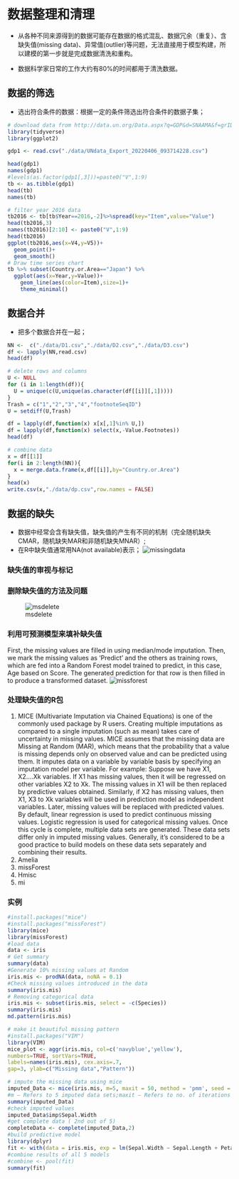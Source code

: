# 数据整理和清理

-  从各种不同来源得到的数据可能存在数据的格式混乱、数据冗余（重复）、含缺失值(missing data)、异常值(outlier)等问题，无法直接用于模型构建，所以建模的第一步就是完成数据清洗和重构。

-  数据科学家日常的工作大约有80%的时间都用于清洗数据。

## 数据的筛选

- 选出符合条件的数据：根据一定的条件筛选出符合条件的数据子集；

```r
# download data from http://data.un.org/Data.aspx?q=GDP&d=SNAAMA&f=grID%3a101%3bcurrID%3aNCU%3bpcFlag%3a0
library(tidyverse)
library(ggplot2)

gdp1 <- read.csv("./data/UNdata_Export_20220406_093714228.csv")

head(gdp1)
names(gdp1)
#levels(as.factor(gdp1[,3]))=paste0("V",1:9)
tb <- as.tibble(gdp1)
head(tb)
names(tb)

# filter year 2016 data
tb2016 <- tb[tb$Year==2016,-2]%>%spread(key="Item",value="Value")
head(tb2016,3)
names(tb2016)[2:10] <- paste0("V",1:9)
head(tb2016)
ggplot(tb2016,aes(x=V4,y=V5))+
  geom_point()+
  geom_smooth()
# Draw time series chart
tb %>% subset(Country.or.Area=="Japan") %>%
  ggplot(aes(x=Year,y=Value))+
    geom_line(aes(color=Item),size=1)+
    theme_minimal()
```

## 数据合并
- 把多个数据合并在一起；
```r
NN <-  c("./data/D1.csv","./data/D2.csv","./data/D3.csv")
df <- lapply(NN,read.csv)
head(df)

# delete rows and columns
U <- NULL
for (i in 1:length(df)){
  U = unique(c(U,unique(as.character(df[[i]][,1]))))
}
Trash = c("1","2","3","4","footnoteSeqID")
U = setdiff(U,Trash)

df = lapply(df,function(x) x[x[,1]%in% U,])
df = lapply(df,function(x) select(x,-Value.Footnotes))
head(df)

# combine data
x = df[[1]]
for(i in 2:length(NN)){
  x = merge.data.frame(x,df[[i]],by="Country.or.Area")
}
head(x)
write.csv(x,"./data/dp.csv",row.names = FALSE)
```


## 数据的缺失
- 数据中经常会含有缺失值，缺失值的产生有不同的机制（完全随机缺失CMAR，随机缺失MAR和非随机缺失MNAR）;
- 在R中缺失值通常用NA(not available)表示；
![missingdata](pics/missingdata.png)

### 缺失值的审视与标记


### 删除缺失值的方法及问题
![msdelete](pics/msdelete.png)

### 利用可预测模型来填补缺失值

First, the missing values are filled in using median/mode imputation. Then, we mark the missing values as ‘Predict’ and the others as training rows, which are fed into a Random Forest model trained to predict, in this case, Age based on Score. The generated prediction for that row is then filled in to produce a transformed dataset.
![missforest](pics/missforest.png)

### 处理缺失值的R包
1. MICE
(Multivariate Imputation via Chained Equations) is one of the commonly used package by R users. Creating multiple imputations as compared to a single imputation (such as mean) takes care of uncertainty in missing values.
MICE assumes that the missing data are Missing at Random (MAR), which means that the probability that a value is missing depends only on observed value and can be predicted using them. It imputes data on a variable by variable basis by specifying an imputation model per variable.
For example: Suppose we have X1, X2….Xk variables. If X1 has missing values, then it will be regressed on other variables X2 to Xk. The missing values in X1 will be then replaced by predictive values obtained. Similarly, if X2 has missing values, then X1, X3 to Xk variables will be used in prediction model as independent variables. Later, missing values will be replaced with predicted values.
By default, linear regression is used to predict continuous missing values. Logistic regression is used for categorical missing values. Once this cycle is complete, multiple data sets are generated. These data sets differ only in imputed missing values. Generally, it’s considered to be a good practice to build models on these data sets separately and combining their results.
2. Amelia
3. missForest
4. Hmisc
5. mi

### 实例
```r
#install.packages("mice")
#install.packages("missForest")
library(mice)
library(missForest)
#load data
data <- iris 
# Get summary
summary(data)
#Generate 10% missing values at Random
iris.mis <- prodNA(data, noNA = 0.1)
#Check missing values introduced in the data
summary(iris.mis)
# Removing categorical data
iris.mis <- subset(iris.mis, select = -c(Species))
summary(iris.mis)
md.pattern(iris.mis)

# make it beautiful missing pattern
#install.packages("VIM")
library(VIM)
mice_plot <- aggr(iris.mis, col=c('navyblue','yellow'),
numbers=TRUE, sortVars=TRUE,
labels=names(iris.mis), cex.axis=.7,
gap=3, ylab=c("Missing data","Pattern"))

# impute the missing data using mice
imputed_Data <- mice(iris.mis, m=5, maxit = 50, method = 'pmm', seed = 500)
#m — Refers to 5 imputed data sets;maxit — Refers to no. of iterations taken to impute missing values;method — Refers to method used in imputation. we used predictive mean matching
summary(imputed_Data)
#check imputed values
imputed_Data$imp$Sepal.Width
#get complete data ( 2nd out of 5)
completeData <- complete(imputed_Data,2)
#build predictive model
library(dplyr)
fit <- with(data = iris.mis, exp = lm(Sepal.Width ~ Sepal.Length + Petal.Width))
#combine results of all 5 models
#combine <- pool(fit)
summary(fit)
```

